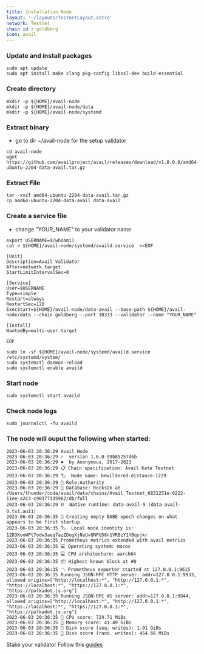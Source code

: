 ```yaml
---
title: Installation Node
layout: '~/layouts/TestnetLayout.astro'
network: Testnet
chain id : goldberg
icon: avail
---
```


### Update and install packages
```
sudo apt update
sudo apt install make clang pkg-config libssl-dev build-essential
```

### Create directory
```
mkdir -p ${HOME}/avail-node
mkdir -p ${HOME}/avail-node/data
mkdir -p ${HOME}/avail-node/systemd
```

### Extract binary
- go to dir ~/avail-node for the setup validator
```
cd avail-node
wget https://github.com/availproject/avail/releases/download/v1.8.0.0/amd64-ubuntu-2204-data-avail.tar.gz
```

### Extract File
```
tar -xvzf amd64-ubuntu-2204-data-avail.tar.gz
cp amd64-ubuntu-2204-data-avail data-avail
```

### Create a service file
- change "YOUR_NAME" to your validator name
```
export USERNAME=$(whoami)
cat > ${HOME}/avail-node/systemd/availd.service  <<EOF

[Unit]
Description=Avail Validator
After=network.target
StartLimitIntervalSec=0

[Service]
User=$USERNAME
Type=simple
Restart=always
RestartSec=120
ExecStart=${HOME}/avail-node/data-avail --base-path ${HOME}/avail-node/data --chain goldberg --port 30333 --validator --name "YOUR_NAME"

[Install]
WantedBy=multi-user.target

EOF

sudo ln -sf ${HOME}/avail-node/systemd/availd.service /etc/systemd/system/
sudo systemctl daemon-reload
sudo systemctl enable availd
```

### Start node
```
sudo systemctl start availd
```
### Check node logs
```
sudo journalctl -fu availd
```

### The node will ouput the following when started:
```
2023-06-03 20:36:29 Avail Node
2023-06-03 20:36:29 ✌️  version 1.6.0-99b85257d6b
2023-06-03 20:36:29 ❤️  by Anonymous, 2017-2023
2023-06-03 20:36:29 📋 Chain specification: Avail Kate Testnet
2023-06-03 20:36:29 🏷  Node name: bewildered-distance-1229
2023-06-03 20:36:29 👤 Role:Authority
2023-06-03 20:36:29 💾 Database: RocksDb at /Users/thunder/code/avail/data/chains/Avail Testnet_6831251e-0222-11ee-a2c3-c90377335962/db/full
2023-06-03 20:36:29 ⛓  Native runtime: data-avail-9 (data-avail-0.tx1.au11)
2023-06-03 20:36:35 👶 Creating empty BABE epoch changes on what appears to be first startup.
2023-06-03 20:36:35 🏷  Local node identity is: 12D3KooWPt7odw3aeq7azZDugXjNuUvQNPU58n1VRBzY1YBqsjkr
2023-06-03 20:36:35 Prometheus metrics extended with avail metrics
2023-06-03 20:36:35 💻 Operating system: macos
2023-06-03 20:36:35 💻 CPU architecture: aarch64
2023-06-03 20:36:35 📦 Highest known block at #0
2023-06-03 20:36:35 〽️ Prometheus exporter started at 127.0.0.1:9615
2023-06-03 20:36:35 Running JSON-RPC HTTP server: addr=127.0.0.1:9933, allowed origins=["http://localhost:*", "http://127.0.0.1:*", "https://localhost:*", "https://127.0.0.1:*", "https://polkadot.js.org"]
2023-06-03 20:36:35 Running JSON-RPC WS server: addr=127.0.0.1:9944, allowed origins=["http://localhost:*", "http://127.0.0.1:*", "https://localhost:*", "https://127.0.0.1:*", "https://polkadot.js.org"]
2023-06-03 20:36:35 🏁 CPU score: 724.71 MiBs
2023-06-03 20:36:35 🏁 Memory score: 41.49 GiBs
2023-06-03 20:36:35 🏁 Disk score (seq. writes): 1.91 GiBs
2023-06-03 20:36:35 🏁 Disk score (rand. writes): 454.66 MiBs
```

Stake your validator
Follow this [guides](https://docs.availproject.org/operate/validator/staking/)
